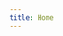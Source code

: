 ```yaml
---
title: Home
---
```




<Hero
  title="Looking for learning resources?"
  subtitle="DARIAH Campus is a pilot project exploring different ways of capturing and consolidating DARIAH learning resources."
  image={StudentImage}
/>

<SearchBar />

<Browse />

<FAQ />

<TrainingVideos />

<Help />
